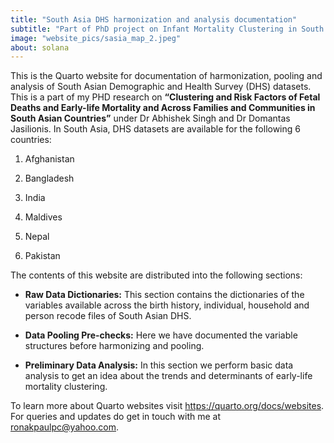 ```yaml
---
title: "South Asia DHS harmonization and analysis documentation"
subtitle: "Part of PhD project on Infant Mortality Clustering in South Asia"
image: "website_pics/sasia_map_2.jpeg"
about: solana
---
```


This is the Quarto website for documentation of harmonization, pooling and analysis of South Asian Demographic and Health Survey (DHS) datasets. This is a part of my PHD research on **"Clustering and Risk Factors of Fetal Deaths and Early-life Mortality and Across Families and Communities in South Asian Countries"** under Dr Abhishek Singh and Dr Domantas Jasilionis. In South Asia, DHS datasets are available for the following 6 countries:

1.  Afghanistan

2.  Bangladesh

3.  India

4.  Maldives

5.  Nepal

6.  Pakistan

The contents of this website are distributed into the following sections:

-   **Raw Data Dictionaries:** This section contains the dictionaries of the variables available across the birth history, individual, household and person recode files of South Asian DHS.

-   **Data Pooling Pre-checks:** Here we have documented the variable structures before harmonizing and pooling.

-   **Preliminary Data Analysis:** In this section we perform basic data analysis to get an idea about the trends and determinants of early-life mortality clustering.

To learn more about Quarto websites visit <https://quarto.org/docs/websites>. For queries and updates do get in touch with me at [ronakpaulpc\@yahoo.com](ronakpaulpc@yahoo.com).


